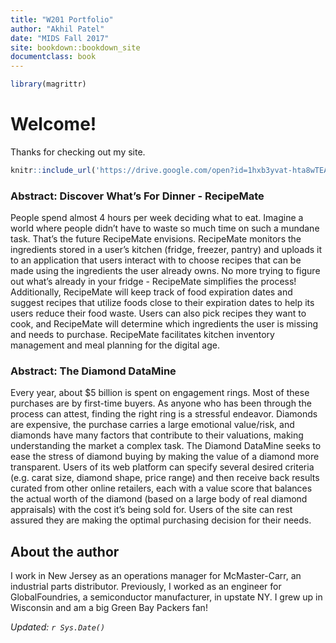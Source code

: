 ```yaml
---
title: "W201 Portfolio"
author: "Akhil Patel"
date: "MIDS Fall 2017"
site: bookdown::bookdown_site
documentclass: book
---
```


<!-- This won't be displayed but it will initialize your R session. Add any R libraries you need here. -->
```r
library(magrittr)
```


# Welcome!

Thanks for checking out my site.

<!-- Below this line is just examples of how you can embed video from Google Drive. First you have to enable sharing, then just get the object ID which is that long string between d/ and /preview and will also be appended to any sharing link you generate for your video. -->
<p>
```r
knitr::include_url('https://drive.google.com/open?id=1hxb3yvat-hta8wTEA05RqBgJOi1gPEGi/preview')
```

### Abstract: Discover What's For Dinner - RecipeMate

People spend almost 4 hours per week deciding what to eat. Imagine a world where people didn't have to waste so much time on such a mundane task. That's the future RecipeMate envisions. RecipeMate monitors the ingredients stored in a user's kitchen (fridge, freezer, pantry) and uploads it to an application that users interact with to choose recipes that can be made using the ingredients the user already owns. No more trying to figure out what's already in your fridge - RecipeMate simplifies the process! Additionally, RecipeMate will keep track of food expiration dates and suggest recipes that utilize foods close to their expiration dates to help its users reduce their food waste. Users can also pick recipes they want to cook, and RecipeMate will determine which ingredients the user is missing and needs to purchase. RecipeMate facilitates kitchen inventory management and meal planning for the digital age.

### Abstract: The Diamond DataMine

Every year, about $5 billion is spent on engagement rings. Most of these purchases are by first-time buyers. As anyone who has been through the process can attest, finding the right ring is a stressful endeavor. Diamonds are expensive, the purchase carries a large emotional value/risk, and diamonds have many factors that contribute to their valuations, making understanding the market a complex task. The Diamond DataMine seeks to ease the stress of diamond buying by making the value of a diamond more transparent. Users of its web platform can specify several desired criteria (e.g. carat size, diamond shape, price range) and then receive back results curated from other online retailers, each with a value score that balances the actual worth of the diamond (based on a large body of real diamond appraisals) with the cost it's being sold for. Users of the site can rest assured they are making the optimal purchasing decision for their needs.

## About the author

I work in New Jersey as an operations manager for McMaster-Carr, an industrial parts distributor. Previously, I worked as an engineer for GlobalFoundries, a semiconductor manufacturer, in upstate NY. I grew up in Wisconsin and am a big Green Bay Packers fan!


*Updated: `r Sys.Date()`*
